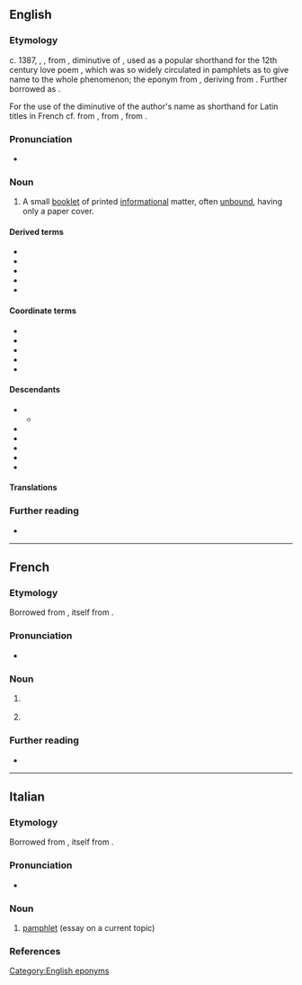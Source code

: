 {{also|Pamphlet}}
==English==

===Etymology===
c. 1387, {{inh|en|enm|pamphilet}}, {{m|enm|panflet|t=small, unbound treatise}}, from {{der|en|xno|Pamphilet}}, diminutive of {{der|en|fro|Pamphile}}, used as a popular shorthand for the 12th century {{der|en|la|-}} love poem {{m|la|{{w|Pamphilus de amore|Pamphilus (seu) de amore}}|t=Pamphilus (or) On Love}}, which was so widely circulated in pamphlets as to give name to the whole phenomenon; the eponym from {{der|en|grc|Πάμφιλος|lit=beloved by all}}, deriving from {{pre|grc|παν|φίλος|nocat=1}}. Further borrowed as {{w|Anglo-Latin literature|Anglo-Latin}} {{m|la|panflettus}}.

For the use of the diminutive of the author's name as shorthand for Latin titles in French cf. {{m|frm|Isopet|Ysopet/Esopet}} from {{m|fr|Ésope}}, {{m|frm|Catonet}} from {{m|fr|Caton}}, {{m|frm|Avionet}} from {{m|la|Avianus}}.

===Pronunciation===
* {{IPA|en|/ˈpæmf.lɪt/}}
{{rfap|en}}

===Noun===
{{en-noun}}

# A small [[booklet]] of printed [[informational]] matter, often [[unbound]], having only a paper cover.

====Derived terms====
* {{l|en|pamphletary}}
* {{l|en|pamphleteer}}
* {{l|en|pamphleteering}}
* {{l|en|pamphletize}}
* {{l|en|pamphletry}}

====Coordinate terms====
* {{l|en|booklet}}
* {{l|en|brochure}}
* {{l|en|flyer}}
* {{l|en|handbill}}
* {{l|en|leaflet}}

====Descendants====
* {{desc|fr|pamphlet|bor=1}}
** {{desc|de|Pamphlet|bor=1}}
* {{desc|it|pamphlet|bor=1}}
* {{desc|ja|パンフレット|bor=1}}
* {{desc|ko|팸플릿|bor=1}}
* {{desc|pt|panfleto|bor=1}}
* {{desc|es|panfleto|bor=1}}

====Translations====
{{trans-see|booklet}}

===Further reading===
* {{pedia}}

[[Category:English eponyms]]

----

==French==

===Etymology===
Borrowed from {{bor|fr|en|pamphlet}}, itself from {{der|fr|fro|-}}.

===Pronunciation===
* {{fr-IPA}}

===Noun===
{{fr-noun|m}}

# {{l|en|lampoon}} {{gloss|written attack}}
# {{lb|fr|Quebec|or|dated}} {{l|en|pamphlet}} {{gloss|small booklet}}

===Further reading===
* {{R:TLFi}}

----

==Italian==
{{wikipedia|lang=it}}

===Etymology===
Borrowed from {{bor|it|en|pamphlet}}, itself from {{der|it|fro|-}}.

===Pronunciation===
* {{it-IPA|pamflè*|pamflé*|pàmflet|ref3={{R:it:DiPI}}}}

===Noun===
{{it-noun|m|-}}

# [[#English|pamphlet]] (essay on a current topic)

===References===
<references />